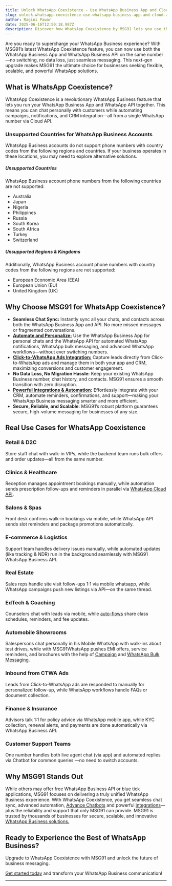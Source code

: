 ```yaml
---
title: Unlock WhatsApp Coexistence - Use WhatsApp Business App and Cloud API Together
slug: unlock-whatsapp-coexistence-use-whatsapp-business-app-and-cloud-api-together
author: Ragini Pawar
date: 2025-06-16T12:50:18.987Z
description: Discover how WhatsApp Coexistence by MSG91 lets you use the WhatsApp Business App and Cloud API together—on the same number\! Seamlessly sync chats, automate campaigns, and personalize customer interactions without switching platforms. Learn about real business use cases, supported countries, and why MSG91 is the ultimate WhatsApp solution for modern teams. Unlock smarter, scalable messaging today.
---
```


Are you ready to supercharge your WhatsApp Business experience? With MSG91’s latest WhatsApp Coexistence feature, you can now use both the WhatsApp Business App and WhatsApp Business API on the same number—no switching, no data loss, just seamless messaging. This next-gen upgrade makes MSG91 the ultimate choice for businesses seeking flexible, scalable, and powerful WhatsApp solutions.

## **What is WhatsApp Coexistence?**

WhatsApp Coexistence is a revolutionary WhatsApp Business feature that lets you run your WhatsApp Business App and WhatsApp API together. This means you can chat personally with customers while automating campaigns, notifications, and CRM integration—all from a single WhatsApp number via Cloud API.

### **Unsupported Countries for WhatsApp Business Accounts**

WhatsApp Business accounts do not support phone numbers with country codes from the following regions and countries. If your business operates in these locations, you may need to explore alternative solutions.

##### **Unsupported Countries**
WhatsApp Business account phone numbers from the following countries are not supported:
* Australia  
* Japan  
* Nigeria  
* Philippines  
* Russia  
* South Korea  
* South Africa  
* Turkey  
* Switzerland

##### **Unsupported Regions & Kingdoms**
Additionally, WhatsApp Business account phone numbers with country codes from the following regions are not supported:

* European Economic Area (EEA)  
* European Union (EU)  
* United Kingdom (UK)

## **Why Choose MSG91 for WhatsApp Coexistence?**

* **Seamless Chat Sync:** Instantly sync all your chats, and  contacts across both the WhatsApp Business App and API. No more missed messages or fragmented conversations.  
* [**Automate and Personalize:**](https://msg91.com/whatsapp) Use the WhatsApp Business App for personal chats and the WhatsApp API for automated WhatsApp notifications, WhatsApp bulk messaging, and advanced WhatsApp workflows—without ever switching numbers.  
* [**Click-to-WhatsApp Ads Integration:**](https://msg91.com/guide/click-to-whatsapp-ads-msg91-the-ultimate-lead-gen-powerhouse) Capture leads directly from Click-to-WhatsApp ads and manage them in both your app and CRM, maximizing conversions and customer engagement.  
* **No Data Loss, No Migration Hassle:** Keep your existing WhatsApp Business number, chat history, and contacts. MSG91 ensures a smooth transition with zero disruption.  
* [**Powerful Integrations & Automation**](https://msg91.com/partners-and-integrations)**:** Effortlessly integrate with your CRM, automate reminders, confirmations, and support—making your WhatsApp Business messaging smarter and more efficient.  
* **Secure, Reliable, and Scalable**: MSG91’s robust platform guarantees secure, high-volume messaging for businesses of any size.

## **Real Use Cases for WhatsApp Coexistence**

### **Retail & D2C**

Store staff chat with walk-in VIPs, while the backend team runs bulk offers and order updates—all from the same number.

###  **Clinics & Healthcare**

Reception manages appointment bookings manually, while automation sends prescription follow-ups and reminders in parallel via [WhatsApp Cloud API](https://msg91.com/whatsapp).

### **Salons & Spas**

Front desk confirms walk-in bookings via mobile, while WhatsApp API sends slot reminders and package promotions automatically.

###  **E-commerce & Logistics**

Support team handles delivery issues manually, while automated updates (like tracking & NDR) run in the background seamlessly with MSG91 WhatsApp Business API.

### **Real Estate**

Sales reps handle site visit follow-ups 1:1 via mobile whatsapp, while WhatsApp campaigns push new listings via API—on the same thread.

### **EdTech & Coaching**

Counselors chat with leads via mobile, while [auto-flows](https://msg91.com/campaign) share class schedules, reminders, and fee updates.

### **Automobile Showrooms**

Salespersons chat personally in his Mobile WhatsApp with walk-ins about test drives, while with MSG91WhatsApp pushes EMI offers, service reminders, and brochures with the help of [Campaign](https://msg91.com/campaign) and [WhatsApp Bulk Messaging](https://msg91.com/whatsapp).

### **Inbound from CTWA Ads**

Leads from Click-to-WhatsApp ads are responded to manually for personalized follow-up, while WhatsApp workflows handle FAQs or document collection.

### **Finance & Insurance**

Advisors talk 1:1 for policy advice via WhatsApp mobile app, while KYC collection, renewal alerts, and payments are done automatically via WhatsApp Business API.

### **Customer Support Teams**

One number handles both live agent chat (via app) and automated replies via Chatbot for common queries —no need to switch accounts.

## **Why MSG91 Stands Out**

While others may offer free WhatsApp Business API or blue tick applications, MSG91 focuses on delivering a truly unified WhatsApp Business experience. With WhatsApp Coexistence, you get seamless chat sync, advanced automation, [Advance Chatbots](https://msg91.com/demochatbot) and powerful [integrations](https://msg91.com/partners-and-integrations)—plus the reliability and support that only MSG91 can provide. MSG91 is trusted by thousands of businesses for secure, scalable, and innovative [WhatsApp Business solutions.](https://msg91.com/whatsapp)

## **Ready to Experience the Best of WhatsApp Business?**

Upgrade to WhatsApp Coexistence with MSG91 and unlock the future of business messaging. 

[Get started today](https://calendly.com/d/y3n-29s-29h) and transform your WhatsApp Business communication\!

---

